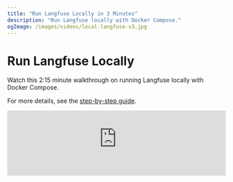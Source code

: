 ```yaml
---
title: "Run Langfuse Locally in 3 Minutes"
description: "Run Langfuse locally with Docker Compose."
ogImage: /images/videos/local-langfuse-v3.jpg
---
```


# Run Langfuse Locally

Watch this 2:15 minute walkthrough on running Langfuse locally with Docker Compose.

For more details, see the [step-by-step guide](/self-hosting/deployment/docker-compose).

<iframe
  width="100%"
  className="aspect-[15.94/9] rounded-lg border mt-6 w-full"
  src="https://www.youtube-nocookie.com/embed/we52x5-a_Ac?si=2rqAs0LNwqeq767W"
  title="YouTube video player"
  frameborder="0"
  allow="accelerometer; autoplay; clipboard-write; encrypted-media; gyroscope; picture-in-picture; web-share"
  referrerpolicy="strict-origin-when-cross-origin"
  allowFullScreen
></iframe>
